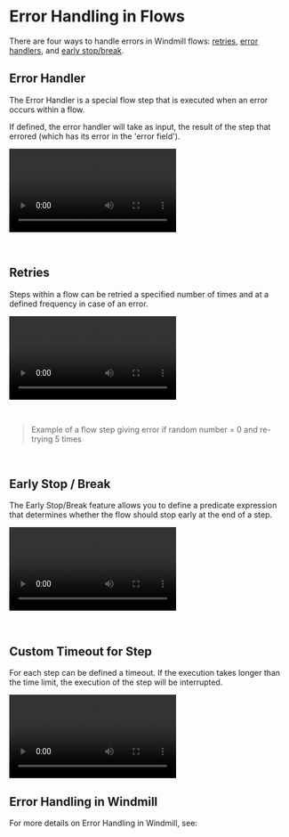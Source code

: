 
# Error Handling in Flows

There are four ways to handle errors in Windmill flows: [retries](./14_retries.md), [error handlers](./7_flow_error_handler.md), and [early stop/break](./2_early_stop.md).

## Error Handler

The Error Handler is a special flow step that is executed when an error occurs within a flow.

If defined, the error handler will take as input, the result of the step that errored (which has its error in the 'error field').

<video
    className="border-2 rounded-xl object-cover w-full h-full dark:border-gray-800"
    controls
    src="/videos/error_handler.mp4"
/>

<br/>

<div class="grid grid-cols-2 gap-6 mb-4">
	<DocCard
		color="teal"
		title="Error Handler"
		description="Configure a script to handle errors."
		href="/docs/flows/flow_error_handler"
	/>
</div>

## Retries

Steps within a flow can be retried a specified number of times and at a defined frequency in case of an error.

<video
    className="border-2 rounded-xl object-cover w-full h-full dark:border-gray-800"
    controls
    src="/videos/retries_example.mp4"
/>

<br/>

> Example of a flow step giving error if random number = 0 and re-trying 5 times

<br/>

<div class="grid grid-cols-2 gap-6 mb-4">
	<DocCard
		color="teal"
		title="Retries"
		description="Re-try a step in case of error."
		href="/docs/flows/retries"
	/>
</div>

## Early Stop / Break

The Early Stop/Break feature allows you to define a predicate expression that determines whether the flow should stop early at the end of a step.

<video
    className="border-2 rounded-xl object-cover w-full h-full dark:border-gray-800"
    controls
    src="/videos/early_stop.mp4"
/>

<br/>

<div class="grid grid-cols-2 gap-6 mb-4">
	<DocCard
		color="teal"
		title="Early Stop / Break"
		description="Suspend executions within a flow for a specified time."
		href="/docs/flows/sleep"
	/>
</div>

## Custom Timeout for Step

For each step can be defined a timeout. If the execution takes longer than the time limit, the execution of the step will be interrupted.

<video
	className="border-2 rounded-xl object-cover w-full h-full dark:border-gray-800"
    controls
	src="/videos/custom_timeout.mp4"
/>

<div class="grid grid-cols-2 gap-6 mb-4">
	<DocCard
    	color="teal"
        title="Custom Timeout for Step"
    	description="For each step can be defined a timeout. If the execution takes longer than the time limit, the execution of the step will be interrupted."
    	href="/docs/flows/custom_timeout"
    />
</div>

## Error Handling in Windmill

For more details on Error Handling in Windmill, see:

<div class="grid grid-cols-2 gap-6 mb-4">
	<DocCard
    	color="teal"
        title="Collaboration in Windmill"
    	description="Collaboration in Windmill is simplified through various features and workflows."
    	href="/docs/core_concepts/collaboration"
    />
</div>